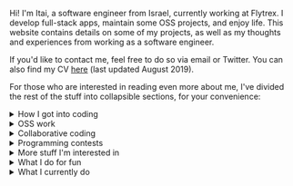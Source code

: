 
<div
	style={{
		marginRight: rhythm(1 / 2),
		float: "left"
	}}
>
	<AuthorImage/>
</div>

Hi! I'm Itai, a software engineer from Israel, currently working at Flytrex. I develop full-stack apps, maintain some OSS projects, and enjoy life. This website contains details on some of my projects, as well as my thoughts and experiences from working as a software engineer.

If you'd like to contact me, feel free to do so via <SocialLink service="email">email</SocialLink> or <SocialLink service="twitter">Twitter</SocialLink>. You can also find my CV [here](/cv.pdf) (last updated August 2019).

<!-- TODO: Use some social badges (GitHub, Twitter, DEV, StackOverflow, LinkedIn) instead of this. -->

<!-- TODO: Also write about Google Code-In, the Hacktoberfest events I organized, other projects (short), what I did before OSS (C#, PHP, VB), uni? -->

For those who are interested in reading even more about me, I've divided the rest of the stuff into collapsible sections, for your convenience:

<details>
<summary>How I got into coding</summary>

I first learned about the concept of coding when I was 10 years old, by watching a YouTube tutorial showing how to develop a basic Windows Forms application using Visual Basic. The app was dumb and useless, but I became fascinated with programming, and went on to develop more apps.

In the 3 years that followed, I learned by myself C#, PHP, JS (as well as HTML & CSS), and worked on projects for fun, doing my own thing.
</details>

<details>
<summary>OSS work</summary>

I've been contributing to and maintaining [OSS](https://en.wikipedia.org/wiki/Open-source_software) projects for the last 5 years, and love collaborating with cool and smart people from all around the world.

One of the more popular projects I maintain (along with the awesome Sindre Sorhus and Sam Verschueren) is [`np`](https://github.com/sindresorhus/np), which is a CLI for Node.js developers that simplifies your entire publishing workflow to a single command, and includes many best practices and useful features built-in. I usually triage issues, review PRs and contribute to different parts of the codebase, while continuously working with others and maintaining a high level of code quality and architecture standards.

Other cool projects I've made include [`videos`](https://github.com/itaisteinherz/videos) and [MChat](https://github.com/itaisteinherz/MChat).
</details>

<details>
<summary>Collaborative coding</summary>

Almost 2 years ago, I participated in a [Chingu](https://chingu.io) collaborative coding cohort. I led a team of 5 developers from Israel, Italy, Greece, and the US. Together, we developed [Knowledge](http://github.com/chingu-voyage7/Bears-Team-22), an online platform for asking questions and getting answers. During the cohort I got to learn about leading a team of developers, working around deadlines, quickly iterating over ideas, and collaborating with people coming from different backgrounds and places.
</details>

<details>
<summary>Programming contests</summary>

I don't usually do programming contests, though I did participate in [Google Code-in 2018](https://codein.withgoogle.com/archive/2018/), an online contest that introduced pre-university students to OSS development. During the contest, I worked with volunteers from [CloudCV](https://cloudcv.org) on several AI research-related projects. The contest was 3 months long, I was ended up as a finalist.
</details>

<details>
<summary>More stuff I'm interested in</summary>

Apart from high-level programming, I also have experience with low-level programming using C and Assembly, and like to fiddle with information security and play CTFs from time to time.
</details>

<details>
<summary>What I do for fun</summary>

When I'm not coding, I'm typically:

- watching some movie or Netflix show;
- hanging out with friends;
- playing the piano;
- running;
- or traveling.

</details>

<details>
<summary>What I currently do</summary>

I currently work as a software developer at [Flytrex](https://flytrex.com), an Israeli startup focused on making drone deliveries a reality. At work, I mostly use Python, TypeScript, Docker, and AWS (as well as other technologies and services).
</details>
